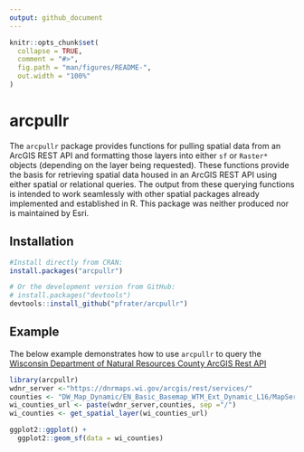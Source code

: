 ```yaml
---
output: github_document
---
```


<!-- README.md is generated from README.Rmd. Please edit that file -->

```r
knitr::opts_chunk$set(
  collapse = TRUE,
  comment = "#>",
  fig.path = "man/figures/README-",
  out.width = "100%"
)
```

# arcpullr

<!-- badges: start -->
<!-- badges: end -->


The `arcpullr` package provides functions for pulling spatial data from an ArcGIS REST API and formatting those layers into either `sf` or `Raster*` objects (depending on the layer being requested). These functions provide the basis for retrieving spatial data housed in an ArcGIS REST API using either spatial or relational queries. The output from these querying functions is intended to work seamlessly with other spatial packages already implemented and established in R. This package was neither produced nor is maintained by Esri.


## Installation

``` r
#Install directly from CRAN:
install.packages("arcpullr")

# Or the development version from GitHub:
# install.packages("devtools")
devtools::install_github("pfrater/arcpullr")
```

## Example

The below example demonstrates how to use `arcpullr` 
to query the [Wisconsin Department of Natural Resources County
ArcGIS Rest API](https://dnrmaps.wi.gov/arcgis/rest/services//DW_Map_Dynamic/EN_Basic_Basemap_WTM_Ext_Dynamic_L16/MapServer/3)

```r
library(arcpullr)
wdnr_server <-"https://dnrmaps.wi.gov/arcgis/rest/services/"
counties <- "DW_Map_Dynamic/EN_Basic_Basemap_WTM_Ext_Dynamic_L16/MapServer/3"
wi_counties_url <- paste(wdnr_server,counties, sep ="/")
wi_counties <- get_spatial_layer(wi_counties_url)

ggplot2::ggplot() +
  ggplot2::geom_sf(data = wi_counties)
```

